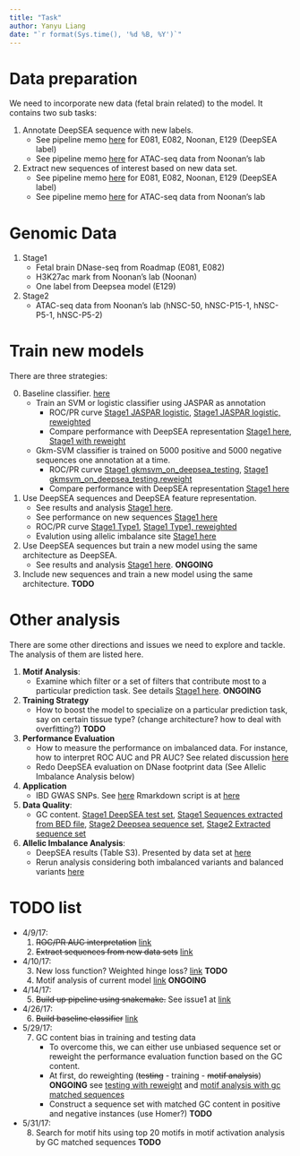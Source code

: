 ```yaml
---
title: "Task"
author: Yanyu Liang
date: "`r format(Sys.time(), '%d %B, %Y')`"
---
```


# Data preparation

We need to incorporate new data (fetal brain related) to the model. It contains two sub tasks:

1. Annotate DeepSEA sequence with new labels. 
    - See pipeline memo [here](memo_preprocessing.html) for E081, E082, Noonan, E129 (DeepSEA label)
    - See pipeline memo [here](memo_preprocessing_ATACseq.html) for ATAC-seq data from Noonan's lab
2. Extract new sequences of interest based on new data set. 
    - See pipeline memo [here](memo_extract.html) for E081, E082, Noonan, E129 (DeepSEA label)
    - See pipeline memo [here](memo_extract_ATACseq.html) for ATAC-seq data from Noonan's lab

# Genomic Data

1. Stage1
    - Fetal brain DNase-seq from Roadmap (E081, E082)
    - H3K27ac mark from Noonan's lab (Noonan)
    - One label from Deepsea model (E129)
2. Stage2
    - ATAC-seq data from Noonan's lab (hNSC-50, hNSC-P15-1, hNSC-P5-1, hNSC-P5-2)

# Train new models

There are three strategies:

0. Baseline classifier. [here](baseline.html)
    - Train an SVM or logistic classifier using JASPAR as annotation
        - ROC/PR curve 
          [Stage1 JASPAR logistic](https://rawgit.com/liangyy/deep_variant/code/pr_roc_curve/report/JASPAR_plot.html), 
          [Stage1 JASPAR logistic, reweighted](https://rawgit.com/liangyy/deep_variant/code/pr_roc_curve/report/JASPAR.reweight_plot.html)
        - Compare performance with DeepSEA representation 
          [Stage1 here](https://rawgit.com/liangyy/deep_variant/code/performance_comparison/report/deep_brain.auc_comparison.html), 
          [Stage1 with reweight](https://rawgit.com/liangyy/deep_variant/code/performance_comparison/report/deep_brain_reweight.auc_comparison.html)
    - Gkm-SVM classifier is trained on 5000 positive and 5000 negative sequences one annotation at a time.
        - ROC/PR curve 
          [Stage1 gkmsvm_on_deepsea_testing](https://rawgit.com/liangyy/deep_variant/code/pr_roc_curve/report/type1.gkm_deepsea_plot.html), 
          [Stage1 gkmsvm_on_deepsea_testing.reweight](https://rawgit.com/liangyy/deep_variant/code/pr_roc_curve/report/type1.gkm_deepsea.reweight_plot.html)
        - Compare performance with DeepSEA representation 
          [Stage1 here](https://rawgit.com/liangyy/deep_variant/code/performance_comparison/report/gkm_vs_type1_on_deepsea_test.auc_comparison.html)
1. Use DeepSEA sequences and DeepSEA feature representation. 
    - See results and analysis 
      [Stage1 here](type1.html). 
    - See performance on new sequences 
      [Stage1 here](type1_newseq.html)
    - ROC/PR curve 
      [Stage1 Type1](http://htmlpreview.github.io/?https://github.com/liangyy/deep_variant/blob/code/pr_roc_curve/report/deepsea_vs_newseq_plot.html), 
      [Stage1 Type1, reweighted](https://rawgit.com/liangyy/deep_variant/code/pr_roc_curve/report/type1.reweight_plot.html)
    - Evalution using allelic imbalance site 
      [Stage1 here](type1_allelic_imbalance.html)
2. Use DeepSEA sequences but train a new model using the same architecture as DeepSEA. 
    - See results and analysis 
      [Stage1 here](type2.html). **ONGOING**
3. Include new sequences and train a new model using the same architecture. **TODO**

# Other analysis

There are some other directions and issues we need to explore and tackle. The analysis of them are listed here.

1. **Motif Analysis**:
    - Examine which filter or a set of filters that contribute most to a particular prediction task. See details 
      [Stage1 here](motif_analysis.html). **ONGOING**
2. **Training Strategy**
    - How to boost the model to specialize on a particular prediction task, say on certain tissue type? (change architecture? how to deal with overfitting?) **TODO**
3. **Performance Evaluation**
    - How to measure the performance on imbalanced data. For instance, how to interpret ROC AUC and PR AUC? See related discussion 
      [here](auc.html)
    - Redo DeepSEA evaluation on DNase footprint data (See Allelic Imbalance Analysis below)
4. **Application**
    - IBD GWAS SNPs. See [here](SNP_enrichment.html) Rmarkdown script is at [here](https://uchicago.box.com/s/zdntptc8udymivtyoapxpu365rpo3b18)
5. **Data Quality**: 
    - GC content. 
      [Stage1 DeepSEA test set](https://rawgit.com/liangyy/deep_variant/code/gc_content/report/deepsea.gc_content.html), 
      [Stage1 Sequences extracted from BED file](https://rawgit.com/liangyy/deep_variant/code/gc_content/report/extracted.gc_content.html),
      [Stage2 Deepsea sequence set](https://rawgit.com/liangyy/deep_variant/code/gc_content/report/deepsea-ATACseq.gc_content.html),
      [Stage2 Extracted sequence set](https://rawgit.com/liangyy/deep_variant/code/gc_content/report/extracted-ATACseq.gc_content.html)
6. **Allelic Imbalance Analysis**:
    - DeepSEA results (Table S3). Presented by data set at [here](allelic_imbalance_deepsea.html)
    - Rerun analysis considering both imbalanced variants and balanced variants 
      [here](allelic_imbalance_rerun.html)

# TODO list

* 4/9/17:
    1. ~~ROC/PR AUC interpretation~~ [link](auc.html)
    2. ~~Extract sequences from new data sets~~ [link](memo_extract.html)
* 4/10/17:
    3. New loss function? Weighted hinge loss? [link](loss_function.html) **TODO**
    4. Motif analysis of current model [link](motif_analysis.html) **ONGOING**
* 4/14/17:
    5. ~~Build up pipeline using snakemake.~~ See issue1 at [link](https://github.com/CreRecombinase/DeepVariantPrediction)
* 4/26/17:
    6. ~~Build baseline classifier~~ [link](baseline.html)
* 5/29/17:
    7. GC content bias in training and testing data
        - To overcome this, we can either use unbiased sequence set or reweight the performance evaluation function based on the GC content.
        - At first, do reweighting (~~testing~~ - training - ~~motif analysis~~) **ONGOING** see [testing with reweight](https://rawgit.com/liangyy/deep_variant/code/performance_comparison/report/deep_brain_reweight.auc_comparison.html) and [motif analysis with gc matched sequences](motif_analysis.html)
        - Construct a sequence set with matched GC content in positive and negative instances (use Homer?) **TODO**
* 5/31/17:
    8. Search for motif hits using top 20 motifs in motif activation analysis by GC matched sequences **TODO**






